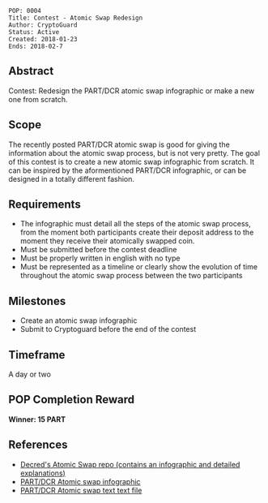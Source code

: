 <pre>
POP: 0004
Title: Contest - Atomic Swap Redesign 
Author: CryptoGuard
Status: Active
Created: 2018-01-23
Ends: 2018-02-7
</pre>

==Abstract==
Contest: Redesign the PART/DCR atomic swap infographic or make a new one from scratch.

==Scope==
The recently posted PART/DCR atomic swap is good for giving the information about the atomic swap process, but is not very pretty. The goal of this contest is to create a new atomic swap infographic from scratch. It can be inspired by the aformentioned PART/DCR infographic, or can be designed in a totally different fashion.

==Requirements==
* The infographic must detail all the steps of the atomic swap process, from the moment both participants create their deposit address to the moment they receive their atomically swapped coin. 
* Must be submitted before the contest deadline
* Must be properly written in english with no type
* Must be represented as a timeline or clearly show the evolution of time throughout the atomic swap process between the two participants

==Milestones==
* Create an atomic swap infographic
* Submit to Cryptoguard before the end of the contest

==Timeframe==
A day or two

==POP Completion Reward==
'''Winner: 15 PART'''

==References==
* [https://github.com/decred/atomicswap Decred's Atomic Swap repo (contains an infographic and detailed explanations)]
* [https://image.ibb.co/jcomwm/atomic_swap.png PART/DCR Atomic swap infographic]
* [https://gist.github.com/cryptoguard/5b3dc81f4318eefe247c24b29a7b1209 PART/DCR Atomic swap text text file]

